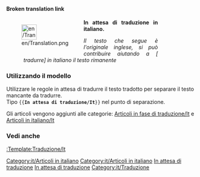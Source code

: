<noinclude>'''Broken translation link'''</noinclude><div style="width: 400px; margin: .5cm 0; clear: left"><div style="float: left">[[File:en/Translation.png|40px|left]]</div>
<div class="plainlinks" style="margin-left: 1.2cm; text-align: justify"><p style="border-bottom: 1px solid #8888aa">'''In attesa di traduzione in italiano.'''</p>
<p style="font-size: 90%">''Il testo che segue è l'originale inglese, si può contribuire aiutando a [{{fullurl:{{FULLPAGENAME}}|action=edit}} tradurre] in italiano il testo rimanente''</p></div></div>
<includeonly>{{{1|[[Category:it/Articoli in fase di traduzione]]}}}[[Category:it/Articoli in italiano]]</includeonly><noinclude>

===Utilizzando il modello===
Utilizzare le regole in attesa di tradurre il testo tradotto per separare il testo mancante da tradurre.<br/>
Tipo <code><nowiki>{{</nowiki>'''In attesa di traduzione/It'''<nowiki>}}</nowiki></code> nel punto di separazione.

Gli articoli vengono aggiunti alle categorie: [[Category/it/Articoli in fase di traduzione|Articoli in fase di traduzione/It]] e [[Category/it/Articoli in italiano|Articoli in italiano/It]]

===Vedi anche===
[[Template/it/Traduzione|:Template:Traduzione/It]]

[[Category:it/Articoli in italiano]][[Category:it/Message box|In attesa di traduzione]][[Category:it/Templates|In attesa di traduzione]][[Category:it/Traduzione]]
</noinclude>